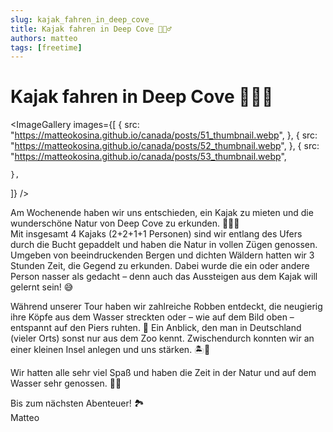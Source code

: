 ```yaml
---
slug: kajak_fahren_in_deep_cove_
title: Kajak fahren in Deep Cove 🚣🏼‍♂️
authors: matteo
tags: [freetime]
---
```


# Kajak fahren in Deep Cove 🚣🏼‍♂️


<ImageGallery
  images={[
    {
      src: "https://matteokosina.github.io/canada/posts/51_thumbnail.webp",
    },
    {
      src: "https://matteokosina.github.io/canada/posts/52_thumbnail.webp",
    },
    {
      src: "https://matteokosina.github.io/canada/posts/53_thumbnail.webp",

    },

]}
/>

Am Wochenende haben wir uns entschieden, ein Kajak zu mieten und die wunderschöne Natur von Deep Cove zu erkunden. 🚣‍♂️🌲  
Mit insgesamt 4 Kajaks (2+2+1+1 Personen) sind wir entlang des Ufers durch die Bucht gepaddelt und haben die Natur in vollen Zügen genossen.  
Umgeben von beeindruckenden Bergen und dichten Wäldern hatten wir 3 Stunden Zeit, die Gegend zu erkunden. Dabei wurde die ein oder andere Person nasser als gedacht – denn auch das Aussteigen aus dem Kajak will gelernt sein! 😅

Während unserer Tour haben wir zahlreiche Robben entdeckt, die neugierig ihre Köpfe aus dem Wasser streckten oder – wie auf dem Bild oben – entspannt auf den Piers ruhten. 🦭 Ein Anblick, den man in Deutschland (vieler Orts) sonst nur aus dem Zoo kennt. Zwischendurch konnten wir an einer kleinen Insel anlegen und uns stärken. 🏝️🥪

Wir hatten alle sehr viel Spaß und haben die Zeit in der Natur und auf dem Wasser sehr genossen. 🌊✨

Bis zum nächsten Abenteuer! 🏞️  
Matteo
